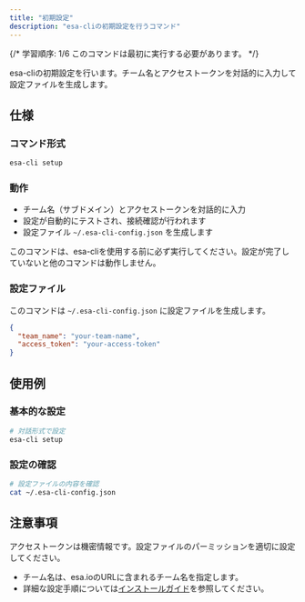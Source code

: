 ```yaml
---
title: "初期設定"
description: "esa-cliの初期設定を行うコマンド"
---
```



{/* 
学習順序: 1/6
このコマンドは最初に実行する必要があります。
*/}

esa-cliの初期設定を行います。チーム名とアクセストークンを対話的に入力して設定ファイルを生成します。

## 仕様

### コマンド形式

```bash
esa-cli setup
```

### 動作

- チーム名（サブドメイン）とアクセストークンを対話的に入力
- 設定が自動的にテストされ、接続確認が行われます
- 設定ファイル `~/.esa-cli-config.json` を生成します

<Aside type="tip" title="初回使用時は必須">
このコマンドは、esa-cliを使用する前に必ず実行してください。設定が完了していないと他のコマンドは動作しません。
</Aside>

### 設定ファイル

このコマンドは `~/.esa-cli-config.json` に設定ファイルを生成します。

```json
{
  "team_name": "your-team-name",
  "access_token": "your-access-token"
}
```

## 使用例

### 基本的な設定

```bash
# 対話形式で設定
esa-cli setup
```

### 設定の確認

```bash
# 設定ファイルの内容を確認
cat ~/.esa-cli-config.json
```

## 注意事項

<Aside type="caution" title="セキュリティに注意">
アクセストークンは機密情報です。設定ファイルのパーミッションを適切に設定してください。
</Aside>

- チーム名は、esa.ioのURLに含まれるチーム名を指定します。
- 詳細な設定手順については[インストールガイド](/esa-cli/getting-started/installation)を参照してください。 